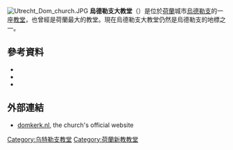 {{noteTA|G1=荷蘭地名}}
[[Image:Utrecht_Dom_church.JPG|thumb]]
'''烏德勒支大教堂'''（{{lang-nl|Dom van Utrecht}}）是位於[[荷蘭|荷蘭]]城市[[烏德勒支|烏德勒支]]的一座[[教堂|教堂]]，也曾經是荷蘭最大的教堂。現在烏德勒支大教堂仍然是烏德勒支的地標之一。

==參考資料==
*{{cite book|location=Bunnk|publisher=Reinders|last=Borst|first=P.|authorlink=|editor-last=|editor-first=|editor-link=|title=Graven en begraven in de Dom van Utrecht|language=nl|year=1997|isbn=9789072507266|url=|accessdate=}}
*{{cite book|location=Utrecht|publisher=Matrijs|series=|volume=|last=|first=|authorlink=|editor-last=Bruin|editor-first=Renger E. de|editor-link=|title=Geschiedenis van de stad Utrecht : "een paradijs vol weelde"|language=nl|year=2000|isbn=9789053451755|url=http://books.google.com/books?id=g-FoAAAAMAAJ|accessdate=}}
*{{cite book|location=Amsterdam|publisher=Albert de Lange|series=Heemschut-serie|volume=deel 39|last=Hulzen|first=Albertus van|authorlink=|editor-last=|editor-first=|editor-link=|title=Utrecht, De Geschiedenis en de Oude Bouwwerken|language=nl|year=1944|oclc=645419597|url=http://books.google.com/books?id=N4E2AAAAMAAJ|accessdate=}}

==外部連結==
{{commons category|Utrecht Dom church}}
{{Rijksmonument|35973}}
*[https://web.archive.org/web/20070312071234/http://www.domkerk.nl/domchurch/index.html domkerk.nl], the church's official website
{{coord|52|05|27|N|5|07|18|E|display=title|region:NL_type:landmark_source:nlwiki}}

[[Category:乌特勒支教堂|Category:乌特勒支教堂]]
[[Category:荷蘭新教教堂|Category:荷蘭新教教堂]]